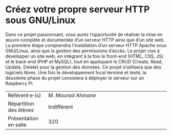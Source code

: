 # Créez votre propre serveur HTTP sous GNU/Linux 

Dans ce projet passionnant, vous aurez l'opportunité de réaliser la mise
en œuvre complète et documentée d'un serveur HTTP ainsi que d'un site
web. La première étape comprendra l'installation d'un serveur HTTP
Apache sous GNU/Linux, ainsi que la gestion des permissions d'accès. Le
projet vise à développer un site web, en intégrant à la fois le
front-end (HTML, CSS, JS) et le back-end (PHP et MySQL), tout en
appliquant le CRUD (Create, Read, Update, Delete) pour la gestion des
données. Ce projet n'utilisera que des logiciels libres. Une fois le
développement local terminé et testé, la deuxième phase du projet
consistera à déployer le serveur sur un Raspberry Pi.

::: {.small data-latex=""}
|                        |                                            |
| :------------- | :----------------------------------------- |
| Référent·e·(s)         | _M. Mourad Ahmane_                              |
| Répartition des élèves | Indifférent                                |
| Présentation en salle  | 320                                  |
:::